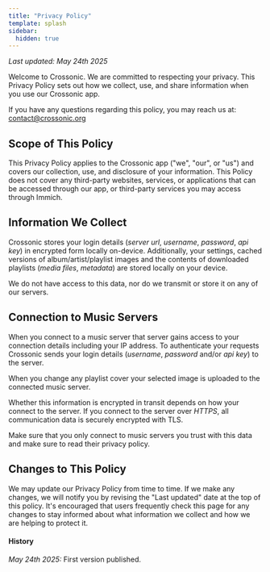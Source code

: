 ```yaml
---
title: "Privacy Policy"
template: splash
sidebar:
  hidden: true
---
```


_Last updated: May 24th 2025_

Welcome to Crossonic. We are committed to respecting your privacy.
This Privacy Policy sets out how we collect, use, and share information when you use our Crossonic app.

If you have any questions regarding this policy, you may reach us at: <a href="mailto:contact@crossonic.org">contact@crossonic.org</a>

## Scope of This Policy

This Privacy Policy applies to the Crossonic app ("we", "our", or "us") and covers our collection, use, and disclosure of your information.
This Policy does not cover any third-party websites, services, or applications that can be accessed through our app,
or third-party services you may access through Immich.

## Information We Collect

Crossonic stores your login details (_server url_, _username_, _password_, _api key_) in encrypted form locally on-device.
Additionally, your settings, cached versions of album/artist/playlist images and the contents of downloaded playlists (_media files_, _metadata_) are stored locally on your device.

We do not have access to this data, nor do we transmit or store it on any of our servers.

## Connection to Music Servers

When you connect to a music server that server gains access to your connection details including your IP address. To authenticate your requests
Crossonic sends your login details (_username_, _password_ and/or _api key_) to the server.

When you change any playlist cover your selected image is uploaded to the connected music server.

Whether this information is encrypted in transit depends
on how your connect to the server. If you connect to the server over _HTTPS_, all communication data is securely encrypted with TLS.

Make sure that you only connect to music servers you trust with this data and make sure to read their privacy policy.

## Changes to This Policy

We may update our Privacy Policy from time to time.
If we make any changes, we will notify you by revising the "Last updated" date at the top of this policy.
It's encouraged that users frequently check this page for any changes to stay informed about what information we collect and how we are helping to protect it.

#### History

_May 24th 2025:_ First version published.